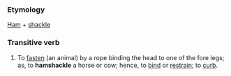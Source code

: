 ===Etymology===
[[Ham]] + [[shackle]]
===Transitive verb===
#To [[fasten]] (an animal) by a rope binding the head to one of the fore legs; as, to '''hamshackle''' a horse or cow; hence, to [[bind]] or [[restrain]]; to [[curb]].